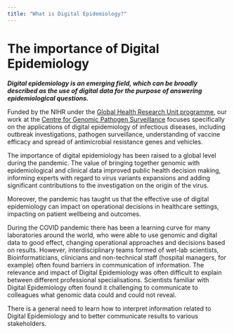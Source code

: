 ```yaml
---
title: "What is Digital Epidemiology?"
---
```


# The importance of Digital Epidemiology

***Digital epidemiology is an emerging field, which can be broadly described as the use of digital data for the purpose of answering epidemiological questions.***

Funded by the NIHR under the [Global Health Research Unit programme](https://www.nihr.ac.uk/explore-nihr/funding-programmes/global-health-research-units.htm), our work at the [Centre for Genomic Pathogen Surveillance](https://www.pathogensurveillance.net/) focuses specifically on the applications of digital epidemiology of infectious diseases, including outbreak investigations, pathogen surveillance, understanding of vaccine efficacy and spread of antimicrobial resistance genes and vehicles. 

The importance of digital epidemiology has been raised to a global level during the pandemic. The value of bringing together genomic with epidemiological and clinical data improved public health decision making, informing experts with regard to virus variants expansions and adding significant contributions to the investigation on the origin of the virus. 

Moreover, the pandemic has taught us that the effective use of digital epidemiology can impact on operational decisions in healthcare settings, impacting on patient wellbeing and outcomes.

During the COVID pandemic there has been a learning curve for many laboratories around the world, who were able to use genomic and digital data to good effect, changing operational approaches and decisions based on results. However, interdisciplinary teams formed of wet-lab scientists, Bioinformaticians, clinicians and non-technical staff (hospital managers, for example) often found barriers in communication of information. The relevance and impact of Digital Epidemiology was often difficult to explain between different professional specialisations. Scientists familiar with Digital Epidemiology often found it challenging to communicate to colleagues what genomic data could and could not reveal. \

There is a general need to learn how to interpret information related to Digital Epidemiology and to better communicate results to various stakeholders. 
